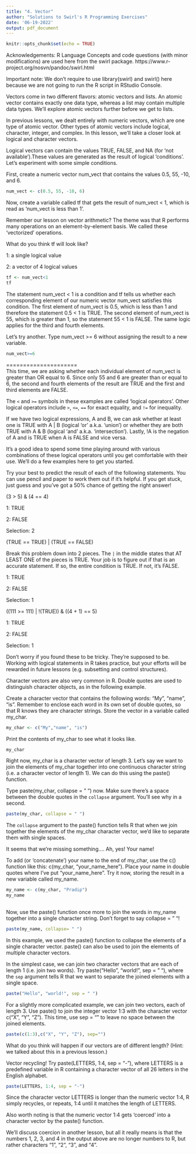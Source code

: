 ```yaml
---
title: "4. Vector"
author: "Solutions to Swirl's R Programming Exercises"
date: '06-19-2022'
output: pdf_document
---
```


```r
knitr::opts_chunk$set(echo = TRUE)
```
Acknowledgements: R Language Concepts and code questions (with minor modifications) are used here from the swirl package. https://www.r-project.org/nosvn/pandoc/swirl.html

Important note: We don't require to use library(swirl) and swirl() here because we are not going to run the R
script in RStudio Console.

Vectors come in two different flavors: atomic vectors and lists. An atomic vector
contains exactly one data type, whereas a list may contain multiple data types.
We'll explore atomic vectors further before we get to lists.

In previous lessons, we dealt entirely with numeric vectors, which are one type
of atomic vector. Other types of atomic vectors include logical, character,
integer, and complex. In this lesson, we'll take a closer look at logical and
character vectors.

Logical vectors can contain the values TRUE, FALSE, and NA (for 'not available').These values are generated as the result of logical 'conditions'. Let's experiment with some simple conditions.

First, create a numeric vector num_vect that contains the values 0.5, 55, -10,
and 6.

```r
num_vect <- c(0.5, 55, -10, 6)

```
Now, create a variable called tf that gets the result of num_vect < 1, which is
read as 'num_vect is less than 1'.

Remember our lesson on vector arithmetic? The theme was that R performs many
operations on an element-by-element basis. We called these 'vectorized'
operations.

What do you think tf will look like?

1: a single logical value

2: a vector of 4 logical values

``` r
tf <- num_vect<1
tf

```
The statement num_vect < 1 is a condition and tf tells us whether each
corresponding element of our numeric vector num_vect satisfies this condition.
                                                                               The first element of num_vect is 0.5, which is less than 1 and therefore the
statement 0.5 < 1 is TRUE. The second element of num_vect is 55, which is greater
than 1, so the statement 55 < 1 is FALSE. The same logic applies for the third
and fourth elements.

Let's try another. Type num_vect >= 6 without assigning the result to a new
variable.
```r
num_vect>=6
```

=====================                                                     
This time, we are asking whether each individual element of num_vect is greater
than OR equal to 6. Since only 55 and 6 are greater than or equal to 6, the
second and fourth elements of the result are TRUE and the first and third
elements are FALSE.

The `<` and `>=` symbols in these examples are called 'logical operators'. Other
logical operators include `>`, `<=`, `==` for exact equality, and `!=` for
inequality.

If we have two logical expressions, A and B, we can ask whether at least one is
TRUE with A | B (logical 'or' a.k.a. 'union') or whether they are both TRUE with
A & B (logical 'and' a.k.a. 'intersection'). Lastly, !A is the negation of A and
is TRUE when A is FALSE and vice versa.

It's a good idea to spend some time playing around with various combinations of
these logical operators until you get comfortable with their use. We'll do a few
examples here to get you started.

Try your best to predict the result of each of the following statements. You can
use pencil and paper to work them out if it's helpful. If you get stuck, just
guess and you've got a 50% chance of getting the right answer!

(3 > 5) & (4 == 4)

1: TRUE

2: FALSE

Selection: 2


(TRUE == TRUE) | (TRUE == FALSE)

Break this problem down into 2 pieces. The `|` in the middle states that AT LEAST ONE of the pieces is TRUE. Your job is to figure out if that is an accurate statement. If so, the entire condition is TRUE. If not, it's FALSE.

1: TRUE

2: FALSE

Selection: 1

((111 >= 111) | !(TRUE)) & ((4 + 1) == 5)

1: TRUE

2: FALSE

Selection: 1

Don't worry if you found these to be tricky. They're supposed to be. Working with logical statements in R takes practice, but your efforts will be rewarded in future lessons (e.g. subsetting and control structures).

Character vectors are also very common in R. Double quotes are used to
distinguish character objects, as in the following example.

Create a character vector that contains the following words: "My", "name", "is".
Remember to enclose each word in its own set of double quotes, so that R knows
they are character strings. Store the vector in a variable called my_char.

```r
my_char <- c("My","name", "is")
```
Print the contents of my_char to see what it looks like.
```r
my_char

```

Right now, my_char is a character vector of length 3. Let's say we want to join
the elements of my_char together into one continuous character string (i.e. a
character vector of length 1). We can do this using the paste() function.

Type paste(my_char, collapse = " ") now. Make sure there's a space between the
double quotes in the `collapse` argument. You'll see why in a second.

```r

paste(my_char, collapse = " ")

```
The `collapse` argument to the paste() function tells R that when we join
together the elements of the my_char character vector, we'd like to separate them with single spaces.

It seems that we're missing something.... Ah, yes! Your name!

To add (or 'concatenate') your name to the end of my_char, use the c() function
like this: c(my_char, "your_name_here"). Place your name in double quotes where
I've put "your_name_here". Try it now, storing the result in a new variable
called my_name.

```r
my_name <- c(my_char, "Pradip")
my_name
 
```
Now, use the paste() function once more to join the words in my_name together
into a single character string. Don't forget to say collapse = " "!

```r
paste(my_name, collapse= " ")

```
In this example, we used the paste() function to collapse the elements of a
single character vector. paste() can also be used to join the elements of
multiple character vectors.

In the simplest case, we can join two character vectors that are each of length 1 (i.e. join two words). Try paste("Hello", "world!", sep = " "), where the `sep` argument tells R that we want to separate the joined elements with a single space.

```r
paste("Hello", "world!", sep = " ")

```

For a slightly more complicated example, we can join two vectors, each of length
3. Use paste() to join the integer vector 1:3 with the character vector c("X",
"Y", "Z"). This time, use sep = "" to leave no space between the joined elements.

```r

paste(c(1:3),c("X", "Y", "Z"), sep="")

```

What do you think will happen if our vectors are of different length? (Hint: we
talked about this in a previous lesson.)

Vector recycling! Try paste(LETTERS, 1:4, sep = "-"), where LETTERS is a
predefined variable in R containing a character vector of all 26 letters in the
English alphabet.

```r
paste(LETTERS, 1:4, sep = "-")

``` 

Since the character vector LETTERS is longer than the numeric vector 1:4, R
simply recycles, or repeats, 1:4 until it matches the length of LETTERS.

Also worth noting is that the numeric vector 1:4 gets 'coerced' into a character
vector by the paste() function.

We'll discuss coercion in another lesson, but all it really means is that the
numbers 1, 2, 3, and 4 in the output above are no longer numbers to R, but rather characters "1", "2", "3", and "4".





